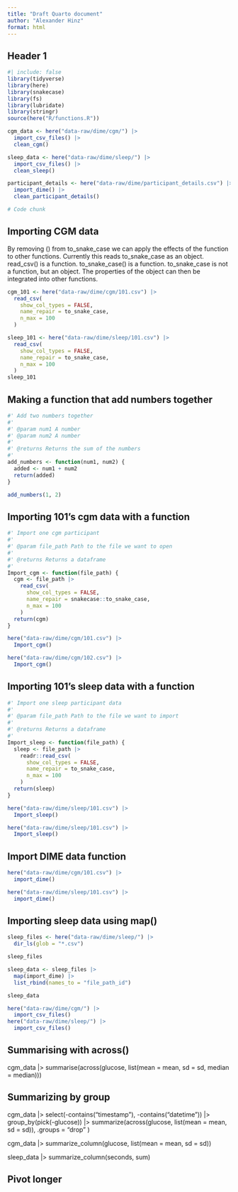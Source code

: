 ```yaml
---
title: "Draft Quarto document"
author: "Alexander Hinz"
format: html
---
```


## Header 1

```r
#| include: false
library(tidyverse)
library(here)
library(snakecase)
library(fs)
library(lubridate)
library(stringr)
source(here("R/functions.R"))

cgm_data <- here("data-raw/dime/cgm/") |>
  import_csv_files() |>
  clean_cgm()

sleep_data <- here("data-raw/dime/sleep/") |>
  import_csv_files() |>
  clean_sleep()

participant_details <- here("data-raw/dime/participant_details.csv") |>
  import_dime() |>
  clean_participant_details()
```

```r
# Code chunk
```

## Importing CGM data

By removing () from to_snake_case we can apply the effects of the function to other functions. Currently this reads to_snake_case as an object. read_csv() is a function. to_snake_case() is a function. to_snake_case is not a function, but an object. The properties of the object can then be integrated into other functions.

```r
cgm_101 <- here("data-raw/dime/cgm/101.csv") |>
  read_csv(
    show_col_types = FALSE,
    name_repair = to_snake_case,
    n_max = 100
  )

sleep_101 <- here("data-raw/dime/sleep/101.csv") |>
  read_csv(
    show_col_types = FALSE,
    name_repair = to_snake_case,
    n_max = 100
  )
sleep_101
```

## Making a function that add numbers together

```r
#' Add two numbers together
#'
#' @param num1 A number
#' @param num2 A number
#'
#' @returns Returns the sum of the numbers
#'
add_numbers <- function(num1, num2) {
  added <- num1 + num2
  return(added)
}

add_numbers(1, 2)
```

## Importing 101's cgm data with a function

```r
#' Import one cgm participant
#'
#' @param file_path Path to the file we want to open
#'
#' @returns Returns a dataframe
#'
Import_cgm <- function(file_path) {
  cgm <- file_path |>
    read_csv(
      show_col_types = FALSE,
      name_repair = snakecase::to_snake_case,
      n_max = 100
    )
  return(cgm)
}

here("data-raw/dime/cgm/101.csv") |>
  Import_cgm()

here("data-raw/dime/cgm/102.csv") |>
  Import_cgm()
```

## Importing 101's sleep data with a function

```r
#' Import one sleep participant data
#'
#' @param file_path Path to the file we want to import
#'
#' @returns Returns a dataframe
#'
Import_sleep <- function(file_path) {
  sleep <- file_path |>
    readr::read_csv(
      show_col_types = FALSE,
      name_repair = to_snake_case,
      n_max = 100
    )
  return(sleep)
}

here("data-raw/dime/sleep/101.csv") |>
  Import_sleep()

here("data-raw/dime/sleep/101.csv") |>
  Import_sleep()
```

## Import DIME data function

```r
here("data-raw/dime/cgm/101.csv") |>
  import_dime()

here("data-raw/dime/sleep/101.csv") |>
  import_dime()
```

## Importing sleep data using map()

```r
sleep_files <- here("data-raw/dime/sleep/") |>
  dir_ls(glob = "*.csv")

sleep_files

sleep_data <- sleep_files |>
  map(import_dime) |>
  list_rbind(names_to = "file_path_id")

sleep_data
```

```r
here("data-raw/dime/cgm/") |>
  import_csv_files()
here("data-raw/dime/sleep/") |>
  import_csv_files()
```

## Summarising with across()

cgm_data \|\> summarise(across(glucose, list(mean = mean, sd = sd, median = median)))

## Summarizing by group

cgm_data \|\> select(-contains("timestamp"), -contains("datetime")) \|\> group_by(pick(-glucose)) \|\> summarize(across(glucose, list(mean = mean, sd = sd)), .groups = "drop" )

cgm_data \|\> summarize_column(glucose, list(mean = mean, sd = sd))

sleep_data \|\> summarize_column(seconds, sum)

## Pivot longer
